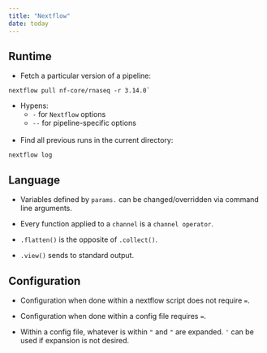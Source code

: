```yaml
---
title: "Nextflow"
date: today
---
```


##  Runtime

- Fetch a particular version of a pipeline:

```.default
nextflow pull nf-core/rnaseq -r 3.14.0`
```

- Hypens:
    - `-` for `Nextflow` options
    - `--` for pipeline-specific options
<br/><br/>  

- Find all previous runs in the current directory:

```.default
nextflow log
```

## Language    
    
- Variables defined by `params.` can be changed/overridden via command line arguments.

- Every function applied to a `channel` is a `channel operator`.

- `.flatten()` is the opposite of `.collect()`.

- `.view()` sends to standard output.


## Configuration

- Configuration when done within a nextflow script does not require `=`.

- Configuration when done within a config file requires `=`.

- Within a config file, whatever is within `"` and `"` are expanded. `'` can be used if expansion is not desired.